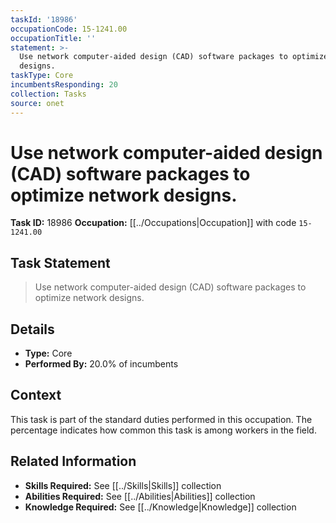 ```yaml
---
taskId: '18986'
occupationCode: 15-1241.00
occupationTitle: ''
statement: >-
  Use network computer-aided design (CAD) software packages to optimize network
  designs.
taskType: Core
incumbentsResponding: 20
collection: Tasks
source: onet
---
```

# Use network computer-aided design (CAD) software packages to optimize network designs.

**Task ID:** 18986
**Occupation:** [[../Occupations|Occupation]] with code `15-1241.00`

## Task Statement

> Use network computer-aided design (CAD) software packages to optimize network designs.

## Details

- **Type:** Core
- **Performed By:** 20.0% of incumbents

## Context

This task is part of the standard duties performed in this occupation. The percentage indicates how common this task is among workers in the field.

## Related Information

- **Skills Required:** See [[../Skills|Skills]] collection
- **Abilities Required:** See [[../Abilities|Abilities]] collection
- **Knowledge Required:** See [[../Knowledge|Knowledge]] collection
